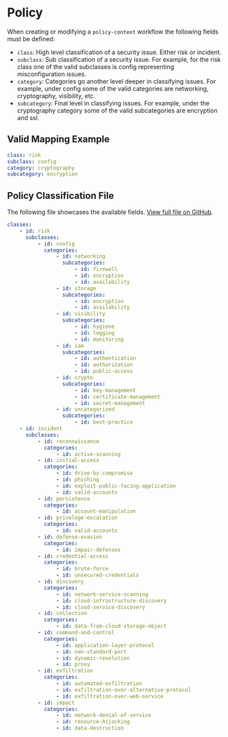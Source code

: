 # Policy

When creating or modifying a `policy-context` workflow the following fields must be defined:

-   `class`: High level classification of a security issue. Either risk or incident.
-   `subclass`: Sub classification of a security issue. For example, for the risk class one of the valid subclasses is config representing misconfiguration issues.
-   `category`: Categories go another level deeper in classifying issues. For example, under config some of the valid categories are networking, cryptography, visibility, etc.
-   `subcategory`: Final level in classifying issues. For example, under the cryptography category some of the valid subcategories are encryption and ssl.

## Valid Mapping Example

```yaml
class: risk
subclass: config
category: cryptography
subcategory: encryption
```

## Policy Classification File

The following file showcases the available fields. [View full file on GitHub](https://github.com/dassana-io/dassana/blob/main/content/schemas/policy-classification/policy-classification.yaml).

```yaml title="content/schemas/policy-classification/policy-classification.yaml"
classes:
    - id: risk
      subclasses:
          - id: config
            categories:
                - id: networking
                  subcategories:
                      - id: firewall
                      - id: encryption
                      - id: availability
                - id: storage
                  subcategories:
                      - id: encryption
                      - id: availability
                - id: visibility
                  subcategories:
                      - id: hygiene
                      - id: logging
                      - id: monitoring
                - id: iam
                  subcategories:
                      - id: authentication
                      - id: authorization
                      - id: public-access
                - id: crypto
                  subcategories:
                      - id: key-management
                      - id: certificate-management
                      - id: secret-management
                - id: uncategorized
                  subcategories:
                      - id: best-practice
    - id: incident
      subclasses:
          - id: reconnaissance
            categories:
                - id: active-scanning
          - id: initial-access
            categories:
                - id: drive-by-compromise
                - id: phishing
                - id: exploit-public-facing-application
                - id: valid-accounts
          - id: persistence
            categories:
                - id: account-manipulation
          - id: privelege-escalation
            categories:
                - id: valid-accounts
          - id: defense-evasion
            categories:
                - id: impair-defenses
          - id: credential-access
            categories:
                - id: brute-force
                - id: unsecured-credentials
          - id: discovery
            categories:
                - id: network-service-scanning
                - id: cloud-infrastructure-discovery
                - id: cloud-service-discovery
          - id: collection
            categories:
                - id: data-from-cloud-storage-object
          - id: command-and-control
            categories:
                - id: application-layer-protocol
                - id: non-standard-port
                - id: dynamic-resolution
                - id: proxy
          - id: exfiltration
            categories:
                - id: automated-exfiltration
                - id: exfiltration-over-alternative-protocol
                - id: exfiltration-over-web-service
          - id: impact
            categories:
                - id: network-denial-of-service
                - id: resource-hijacking
                - id: data-destruction
```
